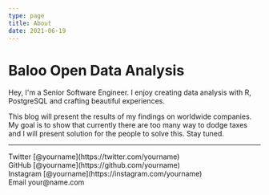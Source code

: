 ```yaml
---
type: page
title: About
date: 2021-06-19
---
```


# Baloo Open Data Analysis

Hey, I'm a Senior Software Engineer. I enjoy creating data analysis with R, PostgreSQL and crafting beautiful experiences.

This blog will present the results of my findings on worldwide companies. My goal is to show that currently there are too many way to dodge taxes and I will present solution for the people to solve this. Stay tuned.


---

<div>
  Twitter [@yourname](https://twitter.com/yourname)
  <br />
  GitHub [@yourname](https://github.com/yourname)
  <br />
  Instagram [@yourname](https://instagram.com/yourname)
  <br />
  Email your@name.com
</div>
